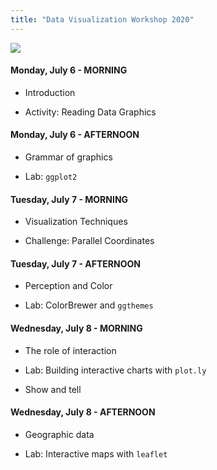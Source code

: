 ```yaml
---
title: "Data Visualization Workshop 2020"
---
```


![](gfx/self_description.png)

<div class="past"></div>

<div class="row">
  <div class="col-md-6">
  
#### Monday, July 6 - MORNING

<!-- - [Introduction](lectures/01-visualization-intro.pdf) -->
<!-- - Activity: Reading Data Graphics -->

- Introduction
- Activity: Reading Data Graphics

  </div>
    <div class="col-md-6">
    
#### Monday, July 6 - AFTERNOON

<!-- - [Grammar of graphics](lectures/02-ggplot2-crash-course.pdf) -->
<!-- - [Lab: `ggplot2`](lab-ggplot2.html) ([.Rmd](lab-ggplot2.Rmd)) -->

- Grammar of graphics
- Lab: `ggplot2`

  </div>
</div>

<div class="row">
  <div class="col-md-6">
  
#### Tuesday, July 7 - MORNING

<!-- - [Visualization Techniques](lectures/03-vis-techniques.pdf) -->
<!-- - [Challenge: Parallel Coordinates](demo-vis-techniques.html) ([.Rmd](demo-vis-techniques.Rmd)) -->

- Visualization Techniques
- Challenge: Parallel Coordinates

  </div>
    <div class="col-md-6">
    
#### Tuesday, July 7 - AFTERNOON

<!-- - [Perception and Color](lectures/04-perception-color.pdf) -->
<!-- - [Lab: ColorBrewer and `ggthemes`](lab-colorbrewer-ggthemes.html) ([.Rmd](lab-colorbrewer-ggthemes.Rmd)) -->

- Perception and Color
- Lab: ColorBrewer and `ggthemes`

  </div>
</div>

<div class="row">
  <div class="col-md-6">
  
#### Wednesday, July 8 - MORNING

<!-- - [The role of interaction](lectures/05-interaction-and-plotly.pdf) -->
<!-- - [Lab: Building interactive charts with `plot.ly`](lab-plotly.html) ([.Rmd](lab-plotly.Rmd)) -->

- The role of interaction
- Lab: Building interactive charts with `plot.ly`
- Show and tell


  </div>
  <div class="col-md-6">
  
#### Wednesday, July 8 - AFTERNOON

<!-- - [Geographic data](lectures/06-geovis.pdf) -->
<!-- - [Lab: Interactive maps with `leaflet`](lab-leaflet.html) ([.Rmd](lab-leaflet.Rmd)) -->

- Geographic data
- Lab: Interactive maps with `leaflet`

  </div>
</div>